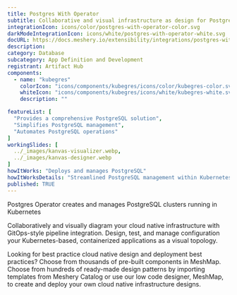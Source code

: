 ```yaml
---
title: Postgres With Operator
subtitle: Collaborative and visual infrastructure as design for Postgres With Operator
integrationIcon: icons/color/postgres-with-operator-color.svg
darkModeIntegrationIcon: icons/white/postgres-with-operator-white.svg
docURL: https://docs.meshery.io/extensibility/integrations/postgres-with-operator
description: 
category: Database
subcategory: App Definition and Development
registrant: Artifact Hub
components:
  - name: "kubegres"
    colorIcon: "icons/components/kubegres/icons/color/kubegres-color.svg"
    whiteIcon: "icons/components/kubegres/icons/white/kubegres-white.svg"
    description: ""

featureList: [
  "Provides a comprehensive PostgreSQL solution",
  "Simplifies PostgreSQL management",
  "Automates PostgreSQL operations"
]
workingSlides: [
  ../_images/kanvas-visualizer.webp,
  ../_images/kanvas-designer.webp
]
howItWorks: "Deploys and manages PostgreSQL"
howItWorksDetails: "Streamlined PostgreSQL management within Kubernetes"
published: TRUE
---
```

<p>
Postgres Operator creates and manages PostgreSQL clusters running in Kubernetes
</p>
<p>
    Collaboratively and visually diagram your cloud native infrastructure with GitOps-style pipeline integration. Design, test, and manage configuration your Kubernetes-based, containerized applications as a visual topology.
</p>
<p>
    Looking for best practice cloud native design and deployment best practices? Choose from thousands of pre-built components in MeshMap. Choose from hundreds of ready-made design patterns by importing templates from Meshery Catalog or use our low code designer, MeshMap, to create and deploy your own cloud native infrastructure designs.
</p>
